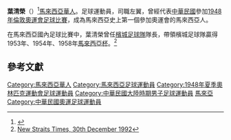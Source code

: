 '''葉清榮'''（{{bd|1915年||1994年|}}）<ref>{{Cite web |url=http://www.thestar.com.my/story.aspx?file=%2f2012%2f7%2f27%2ffocus%2f11742605&sec=focus |title=The forgotten Olympians |access-date=2015-01-23 |archive-url=https://web.archive.org/web/20140117050518/http://www.thestar.com.my/story.aspx/?file=%2f2012%2f7%2f27%2ffocus%2f11742605&sec=focus |archive-date=2014-01-17 |dead-url=yes }}</ref>[[馬來西亞華人|馬來西亞華人]]。足球運動員，司職左翼，曾經代表[[中華民國|中華民國]]參加[[1948年倫敦奧運會|1948年倫敦奧運會]][[1948年夏季奧林匹克運動會足球比賽|足球比賽]]，成為馬來西亞史上第一個參加奧運會的馬來西亞人。

在馬來西亞國內足球比賽中，葉清榮曾任[[檳城足球隊|檳城足球隊]]隊長，帶領檳城足球隊贏得1953年、1954年、1958年[[馬來西亞杯|馬來西亞杯]]。<ref>[http://news.google.com/newspapers?id=FK9UAAAAIBAJ&sjid=C5ADAAAAIBAJ&pg=6698%2C3715639 New Straits Times, 30th December 1992]</ref>

== 參考文獻 ==
{{Reflist}}

{{1948年夏季奧林匹克運動會足球比賽中華民國參賽名單}}
{{DEFAULTSORT:Eng, Yeap Cheng}}
[[Category:馬來西亞華人|Category:馬來西亞華人]]
[[Category:馬來西亞足球運動員|Category:馬來西亞足球運動員]]
[[Category:1948年夏季奧林匹克運動會足球運動員|Category:1948年夏季奧林匹克運動會足球運動員]]
[[Category:中華民國大陸時期男子足球運動員|Category:中華民國大陸時期男子足球運動員]]
[[Category:中華民國男子足球代表隊華僑選手|馬來亞]]
[[Category:中華民國奧運足球運動員|Category:中華民國奧運足球運動員]]